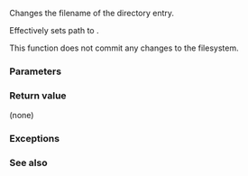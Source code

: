 {{cpp/experimental/fs/directory_entry/title|replace_filename}}
{{cpp/experimental/fs/directory_entry/navbar}}
{{dcl begin}}
{{dcl | since=fs_ts | 1=
void replace_filename( const path&amp; p );
}}
{{dcl end}}

Changes the filename of the directory entry.

Effectively sets path to {{c|path().parent_path() / p}}.

This function does not commit any changes to the filesystem.

===Parameters===
{{par begin}}
{{par | p | the path to append to the parent path of the currently stored path}}
{{par end}}

===Return value===
(none)

===Exceptions===
{{todo}}

===See also===
{{todo}}